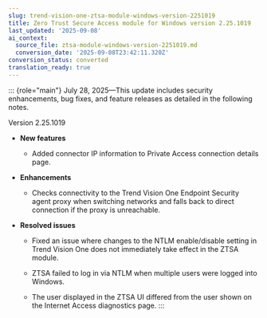 ```yaml
---
slug: trend-vision-one-ztsa-module-windows-version-2251019
title: Zero Trust Secure Access module for Windows version 2.25.1019
last_updated: '2025-09-08'
ai_context:
  source_file: ztsa-module-windows-version-2251019.md
  conversion_date: '2025-09-08T23:42:11.320Z'
conversion_status: converted
translation_ready: true
---
```


::: {role="main"}
July 28, 2025—This update includes security enhancements, bug fixes, and feature releases as detailed in the following notes.

Version 2.25.1019

- **New features**

  - Added connector IP information to Private Access connection details page.

- **Enhancements**

  - Checks connectivity to the Trend Vision One Endpoint Security agent proxy when switching networks and falls back to direct connection if the proxy is unreachable.

- **Resolved issues**

  - Fixed an issue where changes to the NTLM enable/disable setting in Trend Vision One does not immediately take effect in the ZTSA module.

  - ZTSA failed to log in via NTLM when multiple users were logged into Windows.

  - The user displayed in the ZTSA UI differed from the user shown on the Internet Access diagnostics page.
:::
